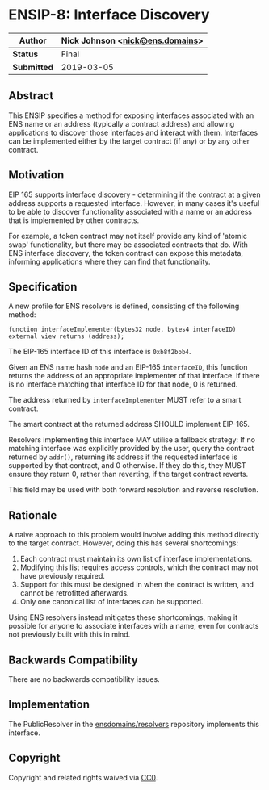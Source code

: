 
# ENSIP-8: Interface Discovery

| **Author**    | Nick Johnson \<nick@ens.domains> |
| ------------- | -------------------------------- |
| **Status**    | Final                            |
| **Submitted** | 2019-03-05                       |

## Abstract

This ENSIP specifies a method for exposing interfaces associated with an ENS name or an address (typically a contract address) and allowing applications to discover those interfaces and interact with them. Interfaces can be implemented either by the target contract (if any) or by any other contract.

## Motivation

EIP 165 supports interface discovery - determining if the contract at a given address supports a requested interface. However, in many cases it's useful to be able to discover functionality associated with a name or an address that is implemented by other contracts.

For example, a token contract may not itself provide any kind of 'atomic swap' functionality, but there may be associated contracts that do. With ENS interface discovery, the token contract can expose this metadata, informing applications where they can find that functionality.

## Specification

A new profile for ENS resolvers is defined, consisting of the following method:

```solidity
function interfaceImplementer(bytes32 node, bytes4 interfaceID) external view returns (address);
```

The EIP-165 interface ID of this interface is `0xb8f2bbb4`.

Given an ENS name hash `node` and an EIP-165 `interfaceID`, this function returns the address of an appropriate implementer of that interface. If there is no interface matching that interface ID for that node, 0 is returned.

The address returned by `interfaceImplementer` MUST refer to a smart contract.

The smart contract at the returned address SHOULD implement EIP-165.

Resolvers implementing this interface MAY utilise a fallback strategy: If no matching interface was explicitly provided by the user, query the contract returned by `addr()`, returning its address if the requested interface is supported by that contract, and 0 otherwise. If they do this, they MUST ensure they return 0, rather than reverting, if the target contract reverts.

This field may be used with both forward resolution and reverse resolution.

## Rationale

A naive approach to this problem would involve adding this method directly to the target contract. However, doing this has several shortcomings:

1. Each contract must maintain its own list of interface implementations.
2. Modifying this list requires access controls, which the contract may not have previously required.
3. Support for this must be designed in when the contract is written, and cannot be retrofitted afterwards.
4. Only one canonical list of interfaces can be supported.

Using ENS resolvers instead mitigates these shortcomings, making it possible for anyone to associate interfaces with a name, even for contracts not previously built with this in mind.

## Backwards Compatibility

There are no backwards compatibility issues.

## Implementation

The PublicResolver in the [ensdomains/resolvers](https://github.com/ensdomains/resolvers/) repository implements this interface.

## Copyright

Copyright and related rights waived via [CC0](https://creativecommons.org/publicdomain/zero/1.0/).
